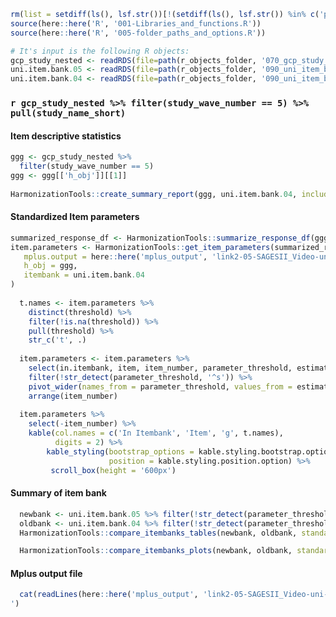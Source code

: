 ```r
rm(list = setdiff(ls(), lsf.str())[!(setdiff(ls(), lsf.str()) %in% c('params'))])
source(here::here('R', '001-Libraries_and_functions.R')) 
source(here::here('R', '005-folder_paths_and_options.R')) 
``` 
 
```r
# It's input is the following R objects: 
gcp_study_nested <- readRDS(file=path(r_objects_folder, '070_gcp_study_nested_GCPv2a.rds')) 
uni.item.bank.05 <- readRDS(file=path(r_objects_folder, '090_uni_item_bank_05_GCPv2a.rds')) 
uni.item.bank.04 <- readRDS(file=path(r_objects_folder, '090_uni_item_bank_04_GCPv2a.rds')) 
``` 
 
### `r gcp_study_nested %>% filter(study_wave_number == 5) %>% pull(study_name_short)`
 
 
#### Item descriptive statistics
 
```r
ggg <- gcp_study_nested %>% 
  filter(study_wave_number == 5) 
ggg <- ggg[['h_obj']][[1]] 
 
HarmonizationTools::create_summary_report(ggg, uni.item.bank.04, include.subdomain.reporting = FALSE)
```
 
#### Standardized Item parameters
 
```r
summarized_response_df <- HarmonizationTools::summarize_response_df(ggg, df_name = 'response_df_filtered') 
item.parameters <- HarmonizationTools::get_item_parameters(summarized_response_df, 
   mplus.output = here::here('mplus_output', 'link2-05-SAGESII_Video-uni-mlr-GCPv2a.out'),
   h_obj = ggg,
   itembank = uni.item.bank.04
) 
 
  t.names <- item.parameters %>%
    distinct(threshold) %>%
    filter(!is.na(threshold)) %>%
    pull(threshold) %>%
    str_c('t', .)
 
  item.parameters <- item.parameters %>%
    select(in.itembank, item, item_number, parameter_threshold, estimate.stdyx) %>%
    filter(!str_detect(parameter_threshold, '^s')) %>%
    pivot_wider(names_from = parameter_threshold, values_from = estimate.stdyx) %>%
    arrange(item_number) 
 
  item.parameters %>%
    select(-item_number) %>% 
    kable(col.names = c('In Itembank', 'Item', 'g', t.names),
          digits = 2) %>%
        kable_styling(bootstrap_options = kable.styling.bootstrap.option, full_width = F,
                      position = kable.styling.position.option) %>%
         scroll_box(height = '600px')
```
 
#### Summary of item bank
 
```r
  newbank <- uni.item.bank.05 %>% filter(!str_detect(parameter_threshold, '^s'))
  oldbank <- uni.item.bank.04 %>% filter(!str_detect(parameter_threshold, '^s'))
  HarmonizationTools::compare_itembanks_tables(newbank, oldbank, standardized = TRUE)
```
 
```r
  HarmonizationTools::compare_itembanks_plots(newbank, oldbank, standardized = TRUE)
```
 
#### Mplus output file
 
```r
  cat(readLines(here::here('mplus_output', 'link2-05-SAGESII_Video-uni-mlr-GCPv2a.out')), sep = '
')
```
 
